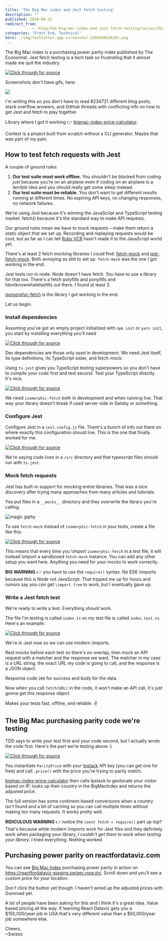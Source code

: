 ```yaml
---
title: 'The Big Mac index and Jest fetch testing'
description: ""
published: 2019-08-22
redirect_from: 
            - /blog/the-big-mac-index-and-jest-fetch-testing/swizec/9187
categories: "Front End, Technical"
hero: ./img/techletter.app-screenshot-1566489636202.png
---
```

The Big Mac index is a purchasing power parity index published by The Economist. Jest fetch testing is a tech task so frustrating that it almost made me quit the industry.







[![Click through for source](./img/techletter.app-screenshot-1566489636202.png)](https://twitter.com/Swizec/status/1164413095319494656)





Screenshots don&#x27;t have gifs, here:



![](./img/media-EtB1yylKGGAUg-giphy.gif)



I&#x27;m writing this so you don&#x27;t have to read 8234721 different blog posts, stack overflow answers, and GitHub threads with conflicting info on how to get Jest and fetch to play together.



Library where I got it working 👉 [bigmac-index-price-calculator](https://github.com/Swizec/bigmac-index-price-calculator).



Context is a project built from scratch without a CLI generator. Maybe that was part of my pain.



## How to test fetch requests with Jest



A couple of ground rules:



1. **Our test suite must work offline.** You shouldn&#x27;t be blocked from coding just because you&#x27;re on an airplane even if coding on an airplane is a terrible idea and you should really get some sleep instead.
2. **Our test suite must be reliable.** You don&#x27;t want to get different results running at different times. No expiring API keys, no changing responses, no network failures.



We&#x27;re using Jest because it&#x27;s winning the JavaScript and TypeScript testing market. fetch() because it&#x27;s the standard way to make API requests.



Our ground rules mean we have to mock requests – make them return a static object that we set up. Recording and replaying requests would be cool, but as far as I can tell [Ruby VCR](https://github.com/vcr/vcr) hasn&#x27;t made it to the JavaScript world yet.



There&#x27;s at least 2 fetch mocking libraries I could find: [fetch-mock](https://github.com/wheresrhys/fetch-mock) and [jest-fetch-mock](https://github.com/jefflau/jest-fetch-mock). Both annoying as shit to set up. `fetch-mock` was the one I got working in the end.



Jest tests run in node. Node doesn&#x27;t have fetch. You have to use a library for that too. There&#x27;s a fetch polyfills and ponyfills and Idontknowwhatelsefills out there. I found at least 3.



[isomorphic-fetch](https://github.com/matthew-andrews/isomorphic-fetch) is the library I got working in the end.



Let us begin.



### Install dependencies



Assuming you&#x27;ve got an empty project initialized with `npm init` or `yarn init`, you start by installing everything you&#x27;ll need



[![Click through for source](./img/techletter.app-screenshot-1566489636897.png)](https://carbon.now.sh/?bg=rgba(255,255,255,1)&amp;t=seti&amp;l=bash&amp;ds=true&amp;wc=true&amp;wa=true&amp;pv=48px&amp;ph=32px&amp;ln=false&amp;code=yarn%20add%20--dev%20jest%20%40types%2Fjest%20ts-jest%20fetch-mock%20)



Dev dependencies are those only used in development. We need Jest itself, its type definitions, its TypeScript sister, and fetch-mock.



Using `ts-jest` gives you TypeScript testing superpowers so you don&#x27;t have to compile your code first and test second. Test your TypeScript directly. It&#x27;s nice.



[![Click through for source](./img/techletter.app-screenshot-1566489636861.png)](https://carbon.now.sh/?bg=rgba(255,255,255,1)&amp;t=seti&amp;l=bash&amp;ds=true&amp;wc=true&amp;wa=true&amp;pv=48px&amp;ph=32px&amp;ln=false&amp;code=yarn%20add%20isomorphic-fetch)



We need `isomorphic-fetch` both in development and when running live. That way your library doesn&#x27;t break if used server-side in Gatsby or something.



### Configure Jest



Configure Jest in a `jest.config.js` file. There&#x27;s a bunch of info out there on where exactly this configuration should live. This is the one that finally worked for me.



[![Click through for source](./img/techletter.app-screenshot-1566489636670.png)](https://carbon.now.sh/?bg=rgba(255,255,255,1)&amp;t=seti&amp;l=javascript&amp;ds=true&amp;wc=true&amp;wa=true&amp;pv=48px&amp;ph=32px&amp;ln=false&amp;code=%2F%2F%20jest.config.js%0A%0Amodule.exports%20%3D%20%7B%0A%20%20%20%20%22roots%22%3A%20%5B%0A%20%20%20%20%20%20%20%20%22.%2Fsrc%22%0A%20%20%20%20%5D%2C%0A%20%20%20%20%22transform%22%3A%20%7B%0A%20%20%20%20%20%20%20%20%22%5E.%2B%5C%5C.tsx%3F%24%22%3A%20%22ts-jest%22%0A%20%20%20%20%7D%0A%7D)



We&#x27;re saying code lives in a `/src` directory and that typescript files should run with `ts-jest`.



### Mock fetch requests



Jest has built-in support for mocking entire libraries. That was a nice discovery after trying many approaches from many articles and tutorials.



You put files in a `__mocks__` directory and they overwrite the library you&#x27;re calling.



![magic giphy](./img/media-12NUbkX6p4xOO4-giphy.gif)



To use `fetch-mock` instead of `isomorphic-fetch` in your tests, create a file like this:



[![Click through for source](./img/techletter.app-screenshot-1566489636850.png)](https://carbon.now.sh/?bg=rgba(255,255,255,1)&amp;t=seti&amp;l=javascript&amp;ds=true&amp;wc=true&amp;wa=true&amp;pv=48px&amp;ph=32px&amp;ln=false&amp;code=%2F%2F%20src%2F__mocks__%2Fisomorphic-fetch%0A%0Aconst%20fetchMock%20%3D%20require(&#x27;fetch-mock&#x27;)%0A%0Aconst%20fetch%20%3D%20fetchMock.sandbox()%3B%0Amodule.exports%20%3D%20fetch%3B)



This means that every time you \\import `isomorphic-fetch` in a test file, it will instead \\import a sandboxed `fetch-mock` instance. You can add any other setup you want here. Anything you need for your mocks to work correctly.



**BIG WARNING** 👉 you have to use the `require()` syntax. No ES6 \\imports because this is Node not JavaScript. That tripped me up for hours and rumors say you _can_ get `\import from` to work, but I eventually gave up.



### Write a Jest fetch test



We&#x27;re ready to write a test. Everything _should_ work.



The file I&#x27;m testing is called `index.ts` so my test file is called `index.test.ts`. Here&#x27;s an example:



[![Click through for source](./img/techletter.app-screenshot-1566489637051.png)](https://carbon.now.sh/?bg=rgba(255,255,255,1)&amp;t=seti&amp;l=typescript&amp;ds=true&amp;wc=true&amp;wa=true&amp;pv=48px&amp;ph=32px&amp;ln=false&amp;code=%2F%2F%20src%2Findex.test.ts%0A%0A\import%20%7B%20ParityPrice%20%7D%20from%20%22.%2Findex%22%3B%0A\import%20*%20as%20fetchMock%20from%20%22isomorphic-fetch%22%3B%0A%0Aconst%20URL%20%3D%0A%20%20%20%20%22http%3A%2F%2Fapi.ipstack.com%2Fcheck%3Faccess_key%3D%3Capi%20key%3E%22%3B%0A%0Adescribe(%22ParityPrice%22%2C%20()%20%3D%3E%20%7B%0A%20%20%20%20beforeEach(()%20%3D%3E%20%7B%0A%20%20%20%20%20%20%20%20fetchMock.reset()%3B%0A%20%20%20%20%7D)%3B%0A%20%20%20%20%0A%20%20%20%20test(%22returns%20Japan%20price%20for%20Japan%22%2C%20async%20()%20%3D%3E%20%7B%0A%20%20%20%20%20%20%20%20fetchMock.mock(URL%2C%20%7B%0A%20%20%20%20%20%20%20%20%20%20%20%20status%3A%20200%2C%0A%20%20%20%20%20%20%20%20%20%20%20%20body%3A%20%7B%0A%20%20%20%20%20%20%20%20%20%20%20%20%20%20%20%20ip%3A%20%221.33.213.230%22%2C%0A%20%20%20%20%20%20%20%20%20%20%20%20%20%20%20%20type%3A%20%22ipv4%22%2C%0A%20%20%20%20%20%20%20%20%20%20%20%20%20%20%20%20continent_code%3A%20%22AS%22%2C%0A%20%20%20%20%20%20%20%20%20%20%20%20%20%20%20%20continent_name%3A%20%22Asia%22%2C%0A%20%20%20%20%20%20%20%20%20%20%20%20%20%20%20%20country_code%3A%20%22JP%22%2C%0A%20%20%20%20%20%20%20%20%20%20%20%20%20%20%20%20country_name%3A%20%22Japan%22%2C%0A%20%20%20%20%20%20%20%20%20%20%20%20%20%20%20%20region_code%3A%20%2213%22%2C%0A%20%20%20%20%20%20%20%20%20%20%20%20%20%20%20%20region_name%3A%20%22Tokyo%22%2C%0A%20%20%20%20%20%20%20%20%20%20%20%20%20%20%20%20city%3A%20%22Tokyo%22%2C%0A%20%20%20%20%20%20%20%20%20%20%20%20%20%20%20%20zip%3A%20%22100-6801%22%2C%0A%20%20%20%20%20%20%20%20%20%20%20%20%20%20%20%20latitude%3A%2035.688838958740234%2C%0A%20%20%20%20%20%20%20%20%20%20%20%20%20%20%20%20longitude%3A%20139.7628631591797%2C%0A%20%20%20%20%20%20%20%20%20%20%20%20%20%20%20%20location%3A%20%7B%0A%20%20%20%20%20%20%20%20%20%20%20%20%20%20%20%20%20%20%20%20geoname_id%3A%201850147%2C%0A%20%20%20%20%20%20%20%20%20%20%20%20%20%20%20%20%20%20%20%20capital%3A%20%22Tokyo%22%2C%0A%20%20%20%20%20%20%20%20%20%20%20%20%20%20%20%20%20%20%20%20languages%3A%20%5B%0A%20%20%20%20%20%20%20%20%20%20%20%20%20%20%20%20%20%20%20%20%20%20%20%20%7B%0A%20%20%20%20%20%20%20%20%20%20%20%20%20%20%20%20%20%20%20%20%20%20%20%20%20%20%20%20code%3A%20%22ja%22%2C%0A%20%20%20%20%20%20%20%20%20%20%20%20%20%20%20%20%20%20%20%20%20%20%20%20%20%20%20%20name%3A%20%22Japanese%22%2C%0A%20%20%20%20%20%20%20%20%20%20%20%20%20%20%20%20%20%20%20%20%20%20%20%20%20%20%20%20native%3A%20%22%5Cu65e5%5Cu672c%5Cu8a9e%22%0A%20%20%20%20%20%20%20%20%20%20%20%20%20%20%20%20%20%20%20%20%20%20%20%20%7D%0A%20%20%20%20%20%20%20%20%20%20%20%20%20%20%20%20%20%20%20%20%5D%2C%0A%20%20%20%20%20%20%20%20%20%20%20%20%20%20%20%20%20%20%20%20country_flag%3A%20%22http%3A%2F%2Fassets.ipstack.com%2Fflags%2Fjp.svg%22%2C%0A%20%20%20%20%20%20%20%20%20%20%20%20%20%20%20%20%20%20%20%20country_flag_emoji%3A%20%22%5Cud83c%5Cuddef%5Cud83c%5Cuddf5%22%2C%0A%20%20%20%20%20%20%20%20%20%20%20%20%20%20%20%20%20%20%20%20country_flag_emoji_unicode%3A%20%22U%2B1F1EF%20U%2B1F1F5%22%2C%0A%20%20%20%20%20%20%20%20%20%20%20%20%20%20%20%20%20%20%20%20calling_code%3A%20%2281%22%2C%0A%20%20%20%20%20%20%20%20%20%20%20%20%20%20%20%20%20%20%20%20is_eu%3A%20false%0A%20%20%20%20%20%20%20%20%20%20%20%20%20%20%20%20%7D%0A%20%20%20%20%20%20%20%20%20%20%20%20%7D%0A%20%20%20%20%20%20%20%20%7D)%3B%0A%0A%20%20%20%20%20%20%20%20const%20parity%20%3D%20new%20ParityPrice(%3Capi%20key%3E)%3B%0A%20%20%20%20%20%20%20%20await%20expect(parity.price(149)).resolves.toBe(96)%3B%0A%20%20%20%20%7D)%3B%0A%7D)%3B)



We&#x27;re in Jest now so we can use modern \\imports.



Rest mocks before each test so there&#x27;s no overlap, then mock an API request with a matcher and the response we want. The matcher in my case is a URL string, the exact URL my code is going to call, and the response is a JSON object.



Response code `200` for success and body for the data.



Now when you call `fetch(URL)` in the code, it won&#x27;t make an API call, it&#x27;s just gonna get this response object.



Makes your tests fast, offline, and reliable. ✌️



## The Big Mac purchasing parity code we&#x27;re testing



TDD says to write your test first and your code second, but I actually wrote the code first. Here&#x27;s the part we&#x27;re testing above :)



[![Click through for source](./img/techletter.app-screenshot-1566489636939.png)](https://carbon.now.sh/?bg=rgba(255,255,255,1)&amp;t=seti&amp;l=javascript&amp;ds=true&amp;wc=true&amp;wa=true&amp;pv=48px&amp;ph=32px&amp;ln=false&amp;code=%2F%2F%20src%2Findex.ts%0A%0Aconst%20fetch%20%3D%20require(%22isomorphic-fetch%22)%3B%0A%0Aexport%20class%20ParityPrice%20%7B%0A%20%20%20%20ipstack_key%3A%20string%3B%0A%0A%20%20%20%20constructor(ipstack_key%3A%20string%2C%20enable_ssl%3A%20boolean%20%3D%20false)%20%7B%0A%20%20%20%20%20%20%20%20this.ipstack_key%20%3D%20ipstack_key%3B%0A%20%20%20%20%7D%0A%0A%20%20%20%20private%20async%20ipstack(IP%3F%3A%20string)%20%7B%0A%20%20%20%20%20%20%20%20const%20param%20%3D%20IP%20%3F%20IP%20%3A%20%22check%22%3B%0A%0A%20%20%20%20%20%20%20%20const%20res%20%3D%20await%20fetch(%0A%20%20%20%20%20%20%20%20%20%20%20%20%60http%3A%2F%2Fapi.ipstack.com%2Fcheck%3Faccess_key%3D%24%7Bthis.ipstack_key%7D%60%0A%20%20%20%20%20%20%20%20)%3B%0A%20%20%20%20%20%20%20%20return%20res.json()%3B%0A%20%20%20%20%7D%0A%20%20%20%20%0A%20%20%20%20private%20_price(USAprice%3A%20number%2C%20location%3A%20any)%3A%20number%20%7B%0A%20%20%20%20%20%20%20%20const%20pricePerBurger%20%3D%20USAprice%20%2F%20BigMacIndex%5B%22United%20States%22%5D%3B%0A%0A%20%20%20%20%20%20%20%20let%20fairPrice%20%3D%20USAprice%3B%0A%0A%20%20%20%20%20%20%20%20if%20(location.country_name%20in%20BigMacIndex)%20%7B%0A%20%20%20%20%20%20%20%20%20%20%20%20fairPrice%20%3D%20Math.round(%0A%20%20%20%20%20%20%20%20%20%20%20%20%20%20%20%20pricePerBurger%20*%20BigMacIndex%5Blocation.country_name%5D%0A%20%20%20%20%20%20%20%20%20%20%20%20)%3B%0A%20%20%20%20%20%20%20%20%7D%20%2F%2F%20...%20a%20few%20other%20hacks%0A%0A%20%20%20%20%20%20%20%20return%20fairPrice%3B%0A%20%20%20%20%7D%0A%20%20%20%20%0A%20%20%20%20async%20price(USAprice%3A%20number%2C%20IP%3F%3A%20string)%3A%20Promise%3Cnumber%3E%20%7B%0A%20%20%20%20%20%20%20%20const%20location%20%3D%20await%20this.ipstack(IP)%3B%0A%20%20%20%20%20%20%20%20const%20fairPrice%20%3D%20this._price(USAprice%2C%20location)%3B%0A%0A%20%20%20%20%20%20%20%20return%20fairPrice%3B%0A%20%20%20%20%7D%0A%7D)



You instantiate `ParityPrice` with your [Ipstack](https://ipstack.com/) API key (you can get one for free) and call `.price()` with the price you&#x27;re trying to parity match.



[bigmac-index-price-calculator](https://github.com/Swizec/bigmac-index-price-calculator) then calls Ipstack to geolocate your visitor based on IP, looks up their country in the BigMacIndex and returns the adjusted price.



The full version has some continent-based conversions when a country isn&#x27;t found and a bit of caching so you can call multiple times without making too many requests. It works pretty well.



**RIDICULOUS WARNING** 👉 notice the `const fetch = require()` part up top? That&#x27;s because while modern \\imports work for Jest files and they definitely work when packaging your library, _I couldn&#x27;t get them to work when testing your library_. I tried everything. Nothing worked.



## Purchasing power parity on reactfordataviz.com



You can see [Big Mac Index](https://en.wikipedia.org/wiki/Big_Mac_Index) purchasing power parity in action on <https://reactfordataviz-staging.swizec.now.sh/>. Scroll down and you&#x27;ll see a custom price for your location.



Don&#x27;t click the button yet though. I haven&#x27;t wired up the adjusted prices with Gumroad yet.



A lot of people have been asking for this and I think it&#x27;s a great idea. Value based pricing all the way. If learning React Dataviz gets you a $150,000/year job in USA that&#x27;s very different value than a $50,000/year job somewhere else.



Cheers,  
~Swizec